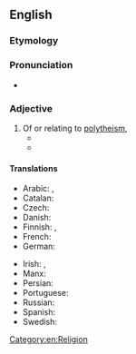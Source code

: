 {{also|poly-theistic}}
==English==

===Etymology===
{{prefix|en|poly|theistic}}

===Pronunciation===
* {{IPA|en|/ˌpɒlɪθiːˈɪstɪk/}}

===Adjective===
{{en-adj}}

# Of or relating to [[polytheism]],
#* {{quote-journal|en|year=1909|journal=The Quarterly Review|page=124|passage=The mystic is one to whom the unitive, pantheistic, or at least the panentheistic, aspects of the divinity are as congenial as the deistic, '''polytheistic''', and anthropomorphic aspects are to the institutional mind.}}
#* {{quote-book|en|author=Thomas Hardy|title=Jude the Obscure|passage=The horse stood still till he had finished the hymn, which Jude repeated under the sway of a '''polytheistic''' fancy that he would never have thought of humouring in broad daylight.|year=1895}}

====Translations====
{{trans-top|of or relating to polytheism}}
* Arabic: {{t|ar|متعدد الآلهة}}, {{t|ar|مشرك}}
* Catalan: {{t+|ca|politeista}}
* Czech: {{t|cs|polyteistický}}
* Danish: {{t|da|polyteistisk}}
* Finnish: {{t+|fi|polyteistinen}}, {{t+|fi|monijumalainen}}
* French: {{t+|fr|polythéiste|m|f}}
* German: {{t+|de|polytheistisch}}
{{trans-mid}}
* Irish: {{t|ga|ildiach}}, {{t|ga|ildiachúil}}
* Manx: {{t|gv|yl-jeeagh}}
* Persian: {{t-needed|fa}}
* Portuguese: {{t+|pt|politeísta}}
* Russian: {{t+|ru|политеистический}}
* Spanish: {{t+|es|politeísta}}
* Swedish: {{t+|sv|polyteistisk}}
{{trans-bottom}}

[[Category:en:Religion]]